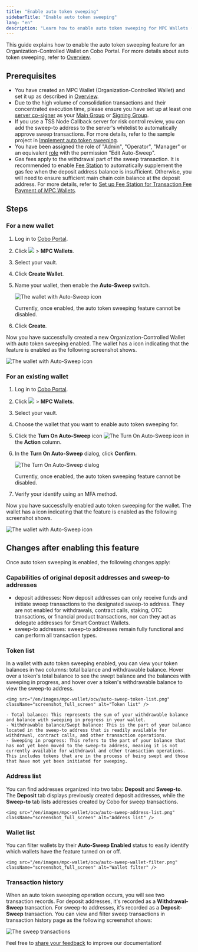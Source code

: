```yaml
---
title: "Enable auto token sweeping"
sidebarTitle: "Enable auto token sweeping"
lang: "en"
description: "Learn how to enable auto token sweeping for MPC Wallets (Organization-Controlled Wallets) and explore the resulting updates to wallet features and transaction management."
---
```


This guide explains how to enable the auto token sweeping feature for an Organization-Controlled Wallet on Cobo Portal. For more details about auto token sweeping, refer to [Overview](/en/portal/mpc-wallets/ocw/auto-sweep-overview).

## Prerequisites
- You have created an MPC Wallet (Organization-Controlled Wallet) and set it up as described in [Overview](/en/portal/mpc-wallets/ocw/set-up).
- Due to the high volume of consolidation transactions and their concentrated execution time, please ensure you have set up at least one [server co-signer](https://www.cobo.com/developers/v2/guides/mpc-wallets/server-co-signer/tss-node-overview) as your [Main Group](/en/portal/mpc-wallets/ocw/holder-group-main-group) or [Signing Group](/en/portal/mpc-wallets/ocw/holder-group-signing-group).
- If you use a TSS Node Callback server for risk control review, you can add the sweep-to address to the server's whitelist to automatically approve sweep transactions. For more details, refer to the sample project in [Implement auto token sweeping](https://www.cobo.com/developers/v2/guides/mpc-wallets/server-co-signer/risk-control-best-practices#auto-sweeping-implementation).
- You have been assigned the role of "Admin", "Operator", "Manager" or an equivalent [role](/en/portal/organization/roles-and-permissions) with the permission "Edit Auto-Sweep".
- Gas fees apply to the withdrawal part of the sweep transaction. It is recommended to enable [Fee Station](/en/portal/fee-station/introduction) to automatically supplement the gas fee when the deposit address balance is insufficient. Otherwise, you will need to ensure sufficient main chain coin balance at the deposit address.
<Info>For more details, refer to [Set up Fee Station for Transaction Fee Payment of MPC Wallets](/en/portal/fee-station/set-up-for-mpc).</Info>

## Steps

### For a new wallet

1. Log in to [Cobo Portal](https://portal.cobo.com/login).
2. Click <img src="/en/images/mpc-wallet/wallets-icon.svg" className="icon"></img> > **MPC Wallets**.
3. Select your vault.
4. Click **Create Wallet**.
5. Name your wallet, then enable the **Auto-Sweep** switch. 

    <img src="/en/images/mpc-wallet/ocw/enable-auto-sweep.png" className="screenshot_modal" alt="The wallet with Auto-Sweep icon" />

    <Warning>Currently, once enabled, the auto token sweeping feature cannot be disabled.</Warning>

6. Click **Create**.

Now you have successfully created a new Organization-Controlled Wallet with auto token sweeping enabled. The wallet has a icon indicating that the feature is enabled as the following screenshot shows.

<img src="/en/images/mpc-wallet/ocw/auto-sweep-icon.png" className="screenshot_full_screen" alt="The wallet with Auto-Sweep icon" />

### For an existing wallet

1. Log in to [Cobo Portal](https://portal.cobo.com/login).
2. Click <img src="/en/images/mpc-wallet/wallets-icon.svg" className="icon"></img> > **MPC Wallets**.
3. Select your vault.
4. Choose the wallet that you want to enable auto token sweeping for.
5. Click the **Turn On Auto-Sweep** icon <img src="/en/images/mpc-wallet/ocw/icon_sweep.png" className="icon" alt="The Turn On Auto-Sweep icon" /> in the **Action** column.
6. In the **Turn On Auto-Sweep** dialog, click **Confirm**.

    <img src="/en/images/mpc-wallet/ocw/turn-on-auto-sweep.png" className="screenshot_modal" alt="The Turn On Auto-Sweep dialog" />

    <Warning>Currently, once enabled, the auto token sweeping feature cannot be disabled.</Warning>

6. Verify your identify using an MFA method.

Now you have successfully enabled auto token sweeping for the wallet. The wallet has a icon indicating that the feature is enabled as the following screenshot shows.

<img src="/en/images/mpc-wallet/ocw/auto-sweep-icon.png" className="screenshot_full_screen" alt="The wallet with Auto-Sweep icon" />

## Changes after enabling this feature

Once auto token sweeping is enabled, the following changes apply:

### Capabilities of original deposit addresses and sweep-to addresses
- deposit addresses: Now deposit addresses can only receive funds and initiate sweep transactions to the designated sweep-to address. They are not enabled for withdrawals, contract calls, staking, OTC transactions, or financial product transactions, nor can they act as delegate addresses for Smart Contract Wallets.
- sweep-to addresses: sweep-to addresses remain fully functional and can perform all transaction types.

### Token list
In a wallet with auto token sweeping enabled, you can view your token balances in two columns: total balance and withdrawable balance. Hover over a token's total balance to see the swept balance and the balances with sweeping in progress, and hover over a token's withdrawable balance to view the sweep-to address.

    <img src="/en/images/mpc-wallet/ocw/auto-sweep-token-list.png" className="screenshot_full_screen" alt="Token list" />

    - Total balance: This represents the sum of your withdrawable balance and balance with sweeping in progress in your wallet.
    - Withdrawable balance/Swept balance: This is the part of your balance located in the sweep-to address that is readily available for withdrawal, contract calls, and other transaction operations.
    - Sweeping in progress: This refers to the part of your balance that has not yet been moved to the sweep-to address, meaning it is not currently available for withdrawal and other transaction operations. This includes tokens that are in the process of being swept and those that have not yet been initiated for sweeping.

### Address list
You can find addresses organized into two tabs: **Deposit** and **Sweep-to**. The **Deposit** tab displays previously created deposit addresses, while the **Sweep-to** tab lists addresses created by Cobo for sweep transactions.

    <img src="/en/images/mpc-wallet/ocw/auto-sweep-address-list.png" className="screenshot_full_screen" alt="Address list" />

### Wallet list
You can filter wallets by their **Auto-Sweep Enabled** status to easily identify which wallets have the feature turned on or off.

    <img src="/en/images/mpc-wallet/ocw/auto-sweep-wallet-filter.png" className="screenshot_full_screen" alt="Wallet filter" />

### Transaction history
When an auto token sweeping operation occurs, you will see two transaction records. For deposit addresses, it's recorded as a **Withdrawal-Sweep** transaction. For sweep-to addresses, it's recorded as a **Deposit-Sweep** transaction.
You can view and filter sweep transactions in transaction history page as the following screenshot shows:

<img src="/en/images/mpc-wallet/ocw/tx-history.png" className="screenshot_full_screen" alt="The sweep transactions" />

<Tip>Feel free to [share your feedback](https://forms.zohopublic.com/cobo/form/DocumentFeedbackForm/formperma/QvLOhxJv1_JMsJ-1dleZ8Itb_7rzN-LtgvsDdxosoVI?referrername=manuals) to improve our documentation!</Tip>